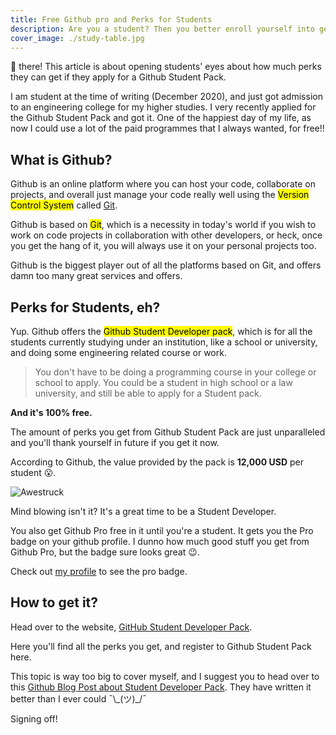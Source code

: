 ```yaml
---
title: Free Github pro and Perks for Students
description: Are you a student? Then you better enroll yourself into getting the Github Student Developer Pack. So many great perks. Find out more about it.
cover_image: ./study-table.jpg
---
```



👋 there! This article is about opening students' eyes about how much perks they can get if they apply for a Github Student Pack.

I am student at the time of writing (December 2020), and just got admission to an engineering college for my higher studies. I very recently applied for the Github Student Pack and got it. One of the happiest day of my life, as now I could use a lot of the paid programmes that I always wanted, for free!!

## What is Github?

Github is an online platform where you can host your code, collaborate on projects, and overall just manage your code really well using the <mark>Version Control System</mark> called [Git](https://git-scm.com/).

Github is based on <mark>Git</mark>, which is a necessity in today's world if you wish to work on code projects in collaboration with other developers, or heck, once you get the hang of it, you will always use it on your personal projects too.

Github is the biggest player out of all the platforms based on Git, and offers damn too many great services and offers.

## Perks for Students, eh?

Yup. Github offers the <mark>Github Student Developer pack</mark>, which is for all the students currently studying under an institution, like a school or university, and doing some engineering related course or work.

> You don't have to be doing a programming course in your college or school to apply. You could be a student in high school or a law university, and still be able to apply for a Student pack.

**And it's 100% free.**

The amount of perks you get from Github Student Pack are just unparalleled and you'll thank yourself in future if you get it now.

According to Github, the value provided by the pack is **12,000 USD** per student 😮.

![Awestruck](./po-awestruck.gif)

Mind blowing isn't it? It's a great time to be a Student Developer.

You also get Github Pro free in it until you're a student. It gets you the Pro badge on your github profile. I dunno how much good stuff you get from Github Pro, but the badge sure looks great 😉.

Check out [my profile](https://github.com/PuruVJ) to see the pro badge.

## How to get it?

Head over to the website, [GitHub Student Developer Pack](https://education.github.com/pack).

Here you'll find all the perks you get, and register to Github Student Pack here.

This topic is way too big to cover myself, and I suggest you to head over to this [Github Blog Post about Student Developer Pack](https://github.blog/2019-07-30-how-to-get-the-github-student-developer-pack-without-a-student-id/). They have written it better than I ever could ¯\\\_(ツ)\_/¯

Signing off!
